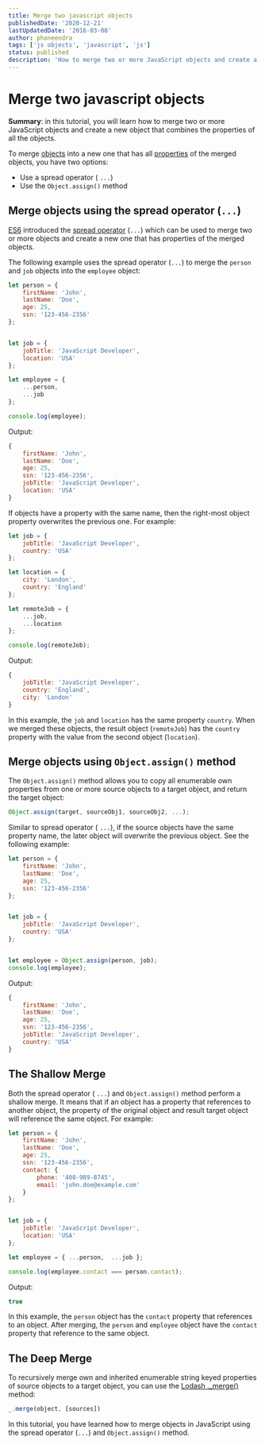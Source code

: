 ```yaml
---
title: Merge two javascript objects
publishedDate: '2020-12-21'
lastUpdatedDate: '2016-03-08'
author: phaneendra
tags: ['js objects', 'javascript', 'js']
status: published
description: 'How to merge two or more JavaScript objects and create a new object that combines the properties of all the objects.'
---
```


# Merge two javascript objects

**Summary**: in this tutorial, you will learn how to merge two or more JavaScript objects and create a new object that combines the properties of all the objects.

To merge [objects](https://www.javascripttutorial.net/javascript-objects/) into a new one that has all [properties](https://www.javascripttutorial.net/javascript-object-properties/) of the merged objects, you have two options:

- Use a spread operator ( `...`)
- Use the `Object.assign()` method

## Merge objects using the spread operator (`...`)

[ES6](https://www.javascripttutorial.net/es6/) introduced the [spread operator](https://www.javascripttutorial.net/es6/javascript-spread/) (`...`) which can be used to merge two or more objects and create a new one that has properties of the merged objects.

The following example uses the spread operator (`...`) to merge the `person` and `job` objects into the `employee` object:

```JavaScript
let person = {
    firstName: 'John',
    lastName: 'Doe',
    age: 25,
    ssn: '123-456-2356'
};


let job = {
    jobTitle: 'JavaScript Developer',
    location: 'USA'
};

let employee = {
    ...person,
    ...job
};

console.log(employee);
```

Output:

```JavaScript
{
    firstName: 'John',
    lastName: 'Doe',
    age: 25,
    ssn: '123-456-2356',
    jobTitle: 'JavaScript Developer',
    location: 'USA'
}
```

If objects have a property with the same name, then the right-most object property overwrites the previous one. For example:

```JavaScript
let job = {
    jobTitle: 'JavaScript Developer',
    country: 'USA'
};

let location = {
    city: 'London',
    country: 'England'
};

let remoteJob = {
    ...job,
    ...location
};

console.log(remoteJob);
```

Output:

```JavaScript
{
    jobTitle: 'JavaScript Developer',
    country: 'England',
    city: 'London'
}
```

In this example, the `job` and `location` has the same property `country`. When we merged these objects, the result object (`remoteJob`) has the `country` property with the value from the second object (`location`).

## Merge objects using `Object.assign()` method

The `Object.assign()` method allows you to copy all enumerable own properties from one or more source objects to a target object, and return the target object:

```JavaScript
Object.assign(target, sourceObj1, sourceObj2, ...);
```

Similar to spread operator ( `...`), if the source objects have the same property name, the later object will overwrite the previous object. See the following example:

```JavaScript
let person = {
    firstName: 'John',
    lastName: 'Doe',
    age: 25,
    ssn: '123-456-2356'
};


let job = {
    jobTitle: 'JavaScript Developer',
    country: 'USA'
};


let employee = Object.assign(person, job);
console.log(employee);
```

Output:

```JavaScript
{
    firstName: 'John',
    lastName: 'Doe',
    age: 25,
    ssn: '123-456-2356',
    jobTitle: 'JavaScript Developer',
    country: 'USA'
}
```

## The Shallow Merge

Both the spread operator ( `...`) and `Object.assign()` method perform a shallow merge. It means that if an object has a property that references to another object, the property of the original object and result target object will reference the same object. For example:

```JavaScript
let person = {
    firstName: 'John',
    lastName: 'Doe',
    age: 25,
    ssn: '123-456-2356',
    contact: {
        phone: '408-989-8745',
        email: 'john.doe@example.com'
    }
};


let job = {
    jobTitle: 'JavaScript Developer',
    location: 'USA'
};

let employee = { ...person,  ...job };

console.log(employee.contact === person.contact);
```

Output:

```JavaScript
true
```

In this example, the `person` object has the `contact` property that references to an object. After merging, the `person` and `employee` object have the `contact` property that reference to the same object.

## The Deep Merge

To recursively merge own and inherited enumerable string keyed properties of source objects to a target object, you can use the [Lodash .\_merge()](https://www.npmjs.com/package/lodash.merge) method:

```JavaScript
_.merge(object, [sources])
```

In this tutorial, you have learned how to merge objects in JavaScript using the spread operator (`...`) and `Object.assign()` method.
